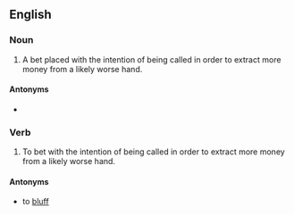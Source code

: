 ==English==

===Noun===
{{en-noun|head=[[value]] [[bet]]}}

# {{lb|en|poker}} A bet placed with the intention of being called in order to extract more money from a likely worse hand.

====Antonyms====
* {{l|en|bluff}}

===Verb===
{{en-verb|head=[[value]] [[bet]]|value bets|value betting|value bet}}

# {{lb|en|poker}} To bet with the intention of being called in order to extract more money from a likely worse hand.

====Antonyms====
* to [[bluff]]